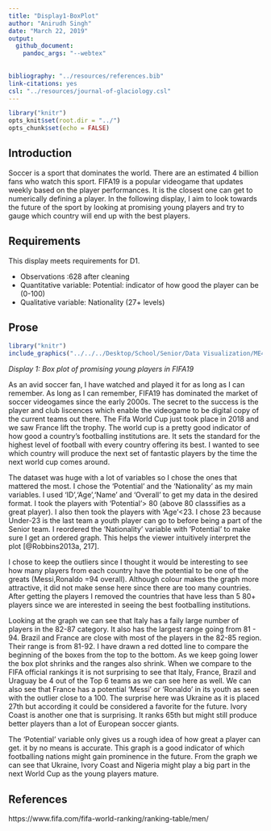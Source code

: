 ```yaml
---
title: "Display1-BoxPlot"
author: "Anirudh Singh"
date: "March 22, 2019"
output: 
  github_document: 
    pandoc_args: "--webtex"
 
    
bibliography: "../resources/references.bib"
link-citations: yes
csl: "../resources/journal-of-glaciology.csl"
---
```


```r
library("knitr")  
opts_knit$set(root.dir = "../")  
opts_chunk$set(echo = FALSE)  
```


## Introduction
Soccer is a sport that dominates the world. There are an estimated 4 billion fans who watch this sport. FIFA19 is a popular videogame that updates weekly based on the player performances. It is the closest one can get to numerically defining a player. In the following display, I aim to look towards the future of the sport by looking at promising young players and try to gauge which country will end up with the best players.

## Requirements
This display meets requirements for D1.

- Observations :628 after cleaning
- Quantitative variable: Potential: indicator of how good the player can be (0-100)
- Qualitative variable: Nationality (27+ levels)

## Prose

```r
library("knitr")
include_graphics("../../../Desktop/School/Senior/Data Visualization/ME447-singhab/figures/fifa-port1.png")
```

*Display 1: Box plot of promising young players in FIFA19*


As an avid soccer fan, I have watched and played it for as long as I can remember. As long as I can remember, FIFA19 has dominated the market of soccer videogames since the early 2000s. The secret to the success is the player and club liscences which enable the videogame to be digital copy of the current teams out there. The Fifa World Cup just took place in 2018 and we saw France lift the trophy. The world cup is a pretty good indicator of how good a country's footballing institutions are. It sets the standard for the highest level of football with every country offering its best. I wanted to see which country will produce the next set of fantastic players by the time the next world cup comes around.

The dataset was huge with a lot of variables so I chose the ones that mattered the most. I chose the 'Potential' and the 'Nationality' as my main variables. I used 'ID','Age','Name' and 'Overall' to get my data in the desired format. I took the players with 'Potential'> 80 (above 80 classsifies as a great player). I also then took the players with 'Age'<23. I chose 23 because Under-23 is the last team a youth player can go to before being a part of the Senior team. I reordered the 'Nationality' variable with 'Potential' to make sure I get an ordered graph. This helps the viewer intuitively interpret the plot [@Robbins2013a, 217].

I chose to keep the outliers since I thought it would be interesting to see how many players from each country have the potential to be one of the greats (Messi,Ronaldo =94 overall). Although colour makes the graph more attractive, it did not make sense here since there are too many countries. After getting the players I removed the countries that have less than 5 80+ players since we are interested in seeing the best footballing institutions.

Looking at the graph we can see that Italy has a faily large number of players in the 82-87 category. It also has the largest range going from 81 - 94. Brazil and France are close with most of the players in the 82-85 region. Their range is from 81-92. I have drawn a red dotted line to compare the beginning of the boxes from the top to the bottom.  As we keep going lower the box plot shrinks and the ranges also shrink. When we compare to the FIFA official rankings it is not surprising to see that Italy, France, Brazil and Uraguay be 4 out of the Top 6 teams as we can see here as well. We can also see that France has a potential 'Messi' or 'Ronaldo' in its youth as seen with the outlier close to a 100. The surprise here was Ukraine as it is placed 27th but according it could be considered a favorite for the future. Ivory Coast is another one that is surprising. It ranks 65th but might still produce better players than a lot of European soccer giants.

The 'Potential' variable only gives us a rough idea of how great a player can get. it by no means is accurate. This graph is a good indicator of which footballing nations might gain prominence in the future. From the graph we can see that Ukraine, Ivory Coast and Nigeria might play a big part in the next World Cup as the young players mature.



## References

<div id="refs">https://www.fifa.com/fifa-world-ranking/ranking-table/men/</div>
